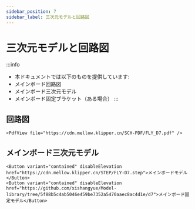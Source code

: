 ```yaml
---
sidebar_position: 7
sidebar_label: 三次元モデルと回路図
---
```


# 三次元モデルと回路図


:::info
* 本ドキュメントでは以下のものを提供しています:
* メインボード回路図
* メインボード三次元モデル
* メインボード固定ブラケット（ある場合）
:::

## 回路図

    <PdfView file="https://cdn.mellow.klipper.cn/SCH-PDF/FLY_D7.pdf" />


## メインボード三次元モデル

    <Button variant="contained" disableElevation href="https://cdn.mellow.klipper.cn/STEP/FLY-D7.step">メインボードモデル</Button>
    <Button variant="contained" disableElevation href="https://github.com/xishangyue/Model-library/tree/5f88b5c4ab5046e459be7352a5470aaec8ac4d1e/d7">メインボード固定モデル</Button>
